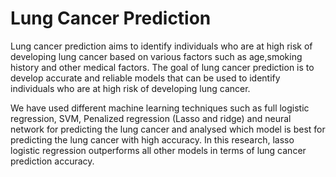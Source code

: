 # Lung Cancer Prediction

Lung cancer prediction aims to identify individuals who are at high risk of developing lung cancer based on various factors such as age,smoking history and other medical factors. The goal of lung cancer prediction is to develop accurate and reliable models that can be used to identify individuals who are at high risk of developing lung cancer.

We have used different machine learning techniques such as full logistic regression, SVM, Penalized regression  (Lasso and ridge) and neural network for predicting the lung cancer and analysed which model is best for predicting the lung cancer with high accuracy. 
In this research, lasso logistic regression outperforms all other models in terms of lung cancer prediction accuracy.
